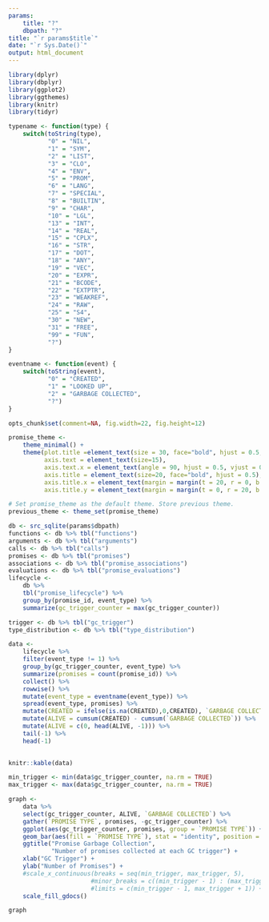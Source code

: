 ```yaml
---
params: 
    title: "?"
    dbpath: "?"
title: "`r params$title`"
date: "`r Sys.Date()`"
output: html_document
---
```

<style>
    body .main-container {
        max-width: 2000px;
    }
</style>

```r
library(dplyr)
library(dbplyr)
library(ggplot2)
library(ggthemes)
library(knitr)
library(tidyr)
```

```r
typename <- function(type) {
    switch(toString(type),
           "0" = "NIL",
           "1" = "SYM",
           "2" = "LIST",
           "3" = "CLO",
           "4" = "ENV",
           "5" = "PROM",
           "6" = "LANG",
           "7" = "SPECIAL",
           "8" = "BUILTIN",
           "9" = "CHAR",
           "10" = "LGL",
           "13" = "INT",
           "14" = "REAL",
           "15" = "CPLX",
           "16" = "STR",
           "17" = "DOT",
           "18" = "ANY",
           "19" = "VEC",
           "20" = "EXPR",
           "21" = "BCODE",
           "22" = "EXTPTR",
           "23" = "WEAKREF",
           "24" = "RAW",
           "25" = "S4",
           "30" = "NEW",
           "31" = "FREE",
           "99" = "FUN",
           "?")
}

eventname <- function(event) {
    switch(toString(event),
           "0" = "CREATED",
           "1" = "LOOKED UP",
           "2" = "GARBAGE COLLECTED",
           "?")
}
```

```r
opts_chunk$set(comment=NA, fig.width=22, fig.height=12)
```


```r
promise_theme <- 
    theme_minimal() +
    theme(plot.title =element_text(size = 30, face="bold", hjust = 0.5, lineheight = 4, margin = margin(t = 0, r = 0, b = 20, l = 0)),
          axis.text = element_text(size=15),
          axis.text.x = element_text(angle = 90, hjust = 0.5, vjust = 0.5), 
          axis.title = element_text(size=20, face="bold", hjust = 0.5),
          axis.title.x = element_text(margin = margin(t = 20, r = 0, b = 0, l = 0)),
          axis.title.y = element_text(margin = margin(t = 0, r = 20, b = 0, l = 0)))

# Set promise_theme as the default theme. Store previous theme.
previous_theme <- theme_set(promise_theme)
```

```r
db <- src_sqlite(params$dbpath)
functions <- db %>% tbl("functions")
arguments <- db %>% tbl("arguments")
calls <- db %>% tbl("calls")
promises <- db %>% tbl("promises")
associations <- db %>% tbl("promise_associations")
evaluations <- db %>% tbl("promise_evaluations")
lifecycle <-
    db %>%
    tbl("promise_lifecycle") %>%
    group_by(promise_id, event_type) %>%
    summarize(gc_trigger_counter = max(gc_trigger_counter))

trigger <- db %>% tbl("gc_trigger")
type_distribution <- db %>% tbl("type_distribution")
```


```r
data <-
    lifecycle %>%
    filter(event_type != 1) %>%
    group_by(gc_trigger_counter, event_type) %>%
    summarize(promises = count(promise_id)) %>%
    collect() %>%
    rowwise() %>%
    mutate(event_type = eventname(event_type)) %>%
    spread(event_type, promises) %>%
    mutate(CREATED = ifelse(is.na(CREATED),0,CREATED), `GARBAGE COLLECTED` = ifelse(is.na(`GARBAGE COLLECTED`),0, `GARBAGE COLLECTED`)) %>%
    mutate(ALIVE = cumsum(CREATED) - cumsum(`GARBAGE COLLECTED`)) %>%
    mutate(ALIVE = c(0, head(ALIVE, -1))) %>%
    tail(-1) %>%
    head(-1)
    

knitr::kable(data)

min_trigger <- min(data$gc_trigger_counter, na.rm = TRUE)
max_trigger <- max(data$gc_trigger_counter, na.rm = TRUE)

graph <-
    data %>%
    select(gc_trigger_counter, ALIVE, `GARBAGE COLLECTED`) %>%
    gather(`PROMISE TYPE`, promises, -gc_trigger_counter) %>%
    ggplot(aes(gc_trigger_counter, promises, group = `PROMISE TYPE`)) +
    geom_bar(aes(fill = `PROMISE TYPE`), stat = "identity", position = "dodge") +
    ggtitle("Promise Garbage Collection",
            "Number of promises collected at each GC trigger") +
    xlab("GC Trigger") +
    ylab("Number of Promises") +
    #scale_x_continuous(breaks = seq(min_trigger, max_trigger, 5),
                       #minor_breaks = c((min_trigger - 1) : (max_trigger + 1)),
                       #limits = c(min_trigger - 1, max_trigger + 1)) +
    scale_fill_gdocs()

graph
```

